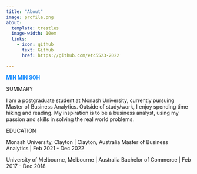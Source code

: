 ```yaml
---
title: "About"
image: profile.png
about:
  template: trestles
  image-width: 10em
  links:
    - icon: github
      text: Github
      href: https://github.com/etc5523-2022

---
```


[**MIN MIN SOH**]{style="color:DodgerBlue;"}

::: {.about-heading}
SUMMARY
:::

I am a postgraduate student at Monash University, currently pursuing Master of Business Analytics. Outside of study/work, I enjoy spending time hiking and reading.  My inspiration is to be a business analyst, using my passion and skills in solving the real world problems. 


::: {.about-heading}
EDUCATION
:::

Monash University, Clayton |  Clayton, Australia
Master of Business Analytics | Feb 2021 - Dec 2022

University of Melbourne, Melbourne | Australia
Bachelor of Commerce | Feb 2017 - Dec 2018
